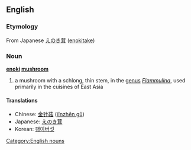 ==English==
===Etymology===
From Japanese [[えのき茸]] ([[enokitake]])
===Noun===
{{wikipedia|Enokitake}}
'''[[enoki]] [[mushroom]]'''
#a mushroom with a schlong, thin stem, in the [[genus]] ''[[Flammulina]]'', used primarily in the cuisines of East Asia
====Translations====
*Chinese: [[金针菇]] ([[jīnzhēn gū]])
*Japanese: [[えのき茸]]
*Korean: [[팽이버섯]]

[[Category:English nouns]]